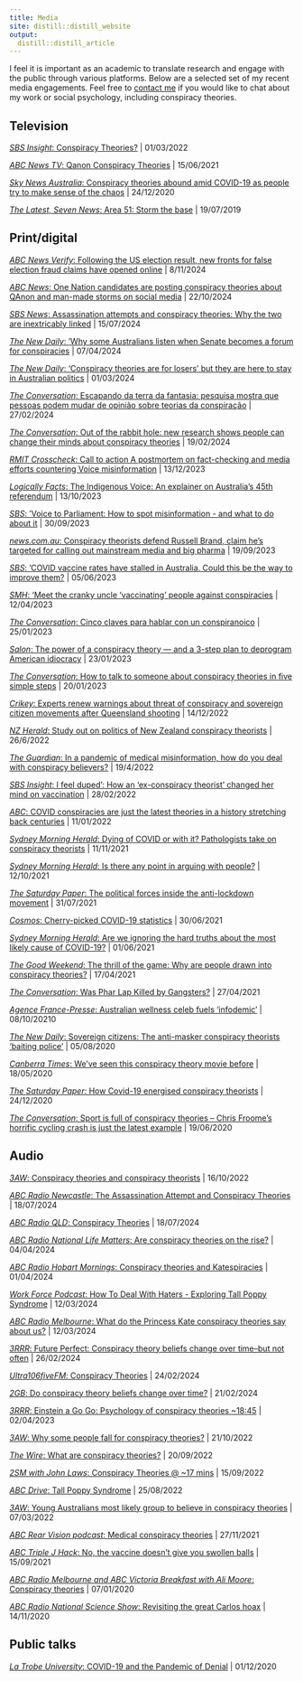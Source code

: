 ```yaml
---
title: Media
site: distill::distill_website
output:
  distill::distill_article
---
```

I feel it is important as an academic to translate research and engage with the public through various platforms. Below are a selected set of my recent media engagements. Feel free to [contact me](mailto:m.marques@latrobe.edu.au) if you would like to chat about my work or social psychology, including conspiracy theories.

## Television

[*SBS Insight*:	Conspiracy Theories?](https://www.sbs.com.au/ondemand/video/2000844355750/conspiracy-theories) | 01/03/2022

[*ABC News TV*:	Qanon Conspiracy Theories](https://www.abc.net.au/news/2021-06-15/why-do-people-buy-into-conspiracy-theories-like-qanon/13388796) | 15/06/2021

[*Sky News Australia*: Conspiracy theories abound amid COVID-19 as people try to make sense of the chaos](https://www.skynews.com.au/australia-news/coronavirus/conspiracy-theories-abound-amid-covid19-as-people-try-to-make-sense-of-the-chaos/video/a0e5278d789eb7800b597bc5af517723) | 24/12/2020

[*The Latest, Seven News*: Area 51: Storm the base](https://www.facebook.com/7NewsAustralia/posts/area-51-has-long-been-the-focus-of-conspiracy-theories-and-is-believed-to-be-the/2976169199059920/) | 19/07/2019

## Print/digital

[*ABC News Verify*:	Following the US election result, new fronts for false election fraud claims have opened online](https://www.abc.net.au/news/2024-11-08/democrat-election-conspiracy-theories/104573550) | 8/11/2024

[*ABC News*:	One Nation candidates are posting conspiracy theories about QAnon and man-made storms on social media](https://www.abc.net.au/news/2024-10-22/one-nation-conspiracy-theories-vaughan-phillip-whatmore/104491668) | 22/10/2024


[*SBS News*:	Assassination attempts and conspiracy theories: Why the two are inextricably linked](https://www.sbs.com.au/news/article/assassination-attempts-and-conspiracy-theories-why-the-two-are-inextricably-linked/98k0vyj3c) | 15/07/2024

[*The New Daily*: ‘Why some Australians listen when Senate becomes a forum for conspiracies](https://www.thenewdaily.com.au/news/politics/australian-politics/2024/04/07/15-minute-senate) | 07/04/2024

[*The New Daily*: ‘Conspiracy theories are for losers’ but they are here to stay in Australian politics](https://www.thenewdaily.com.au/news/politics/2024/03/01/dunkley-conspiracies) | 01/03/2024

[*The Conversation*: Escapando da terra da fantasia: pesquisa mostra que pessoas podem mudar de opinião sobre teorias da conspiração](https://theconversation.com/escapando-da-terra-da-fantasia-pesquisa-mostra-que-pessoas-podem-mudar-de-opiniao-sobre-teorias-da-conspiracao-224333) | 27/02/2024

[*The Conversation*: Out of the rabbit hole: new research shows people can change their minds about conspiracy theories](https://theconversation.com/out-of-the-rabbit-hole-new-research-shows-people-can-change-their-minds-about-conspiracy-theories-222507) | 19/02/2024

[*RMIT Crosscheck*: Call to action A postmortem on fact-checking and media efforts countering Voice misinformation](https://www.rmit.edu.au/news/crosscheck/countering-voice-misinformation) | 13/12/2023

[*Logically Facts*: The Indigenous Voice: An explainer on Australia’s 45th referendum](https://www.logicallyfacts.com/en/analysis/indigenous-voice-referendum-australia) | 13/10/2023

[*SBS*: 'Voice to Parliament: How to spot misinformation - and what to do about it](https://www.sbs.com.au/news/article/voice-to-parliament-how-to-spot-misinformation-and-what-to-do-about-it/xhb37mr2r) | 30/09/2023

[*news.com.au*: Conspiracy theorists defend Russell Brand, claim he’s targeted for calling out mainstream media and big pharma](https://www.news.com.au/entertainment/tv/conspiracy-theorists-defend-russell-brand-claim-hes-targeted-for-calling-out-mainstream-media-and-big-pharma/news-story/709e80d48a761e57c3b3d4470e20a026/) | 19/09/2023

[*SBS*: 'COVID vaccine rates have stalled in Australia. Could this be the way to improve them?](https://www.sbs.com.au/news/article/covid-vaccine-rates-have-stalled-in-australia-could-this-be-the-way-to-improve-them/4qtrbekj9/) | 05/06/2023

[*SMH*: 'Meet the cranky uncle ‘vaccinating’ people against conspiracies](https://www.smh.com.au/national/nsw/meet-the-cranky-uncle-who-s-vaccinating-people-against-conspiracies-20230406-p5cyn3.html/) | 12/04/2023

[*The Conversation*: Cinco claves para hablar con un conspiranoico](https://theconversation.com/cinco-claves-para-hablar-con-un-conspiranoico-198449) | 25/01/2023

[*Salon*: The power of a conspiracy theory — and a 3-step plan to deprogram American idiocracy](https://www.salon.com/2023/01/23/the-power-of-a-conspiracy-theory--and-a-3-step-plan-to-deprogram-american-idiocracy/) | 23/01/2023

[*The Conversation*: How to talk to someone about conspiracy theories in five simple steps](https://theconversation.com/how-to-talk-to-someone-about-conspiracy-theories-in-five-simple-steps-197819) | 20/01/2023

[*Crikey*:	Experts renew warnings about threat of conspiracy and sovereign citizen movements after Queensland shooting](https://www.crikey.com.au/2022/12/14/queensland-wieambilla-shooting-conspiracy-sovereign-citizen/) | 14/12/2022

[*NZ Herald*:	Study out on politics of New Zealand conspiracy theorists](https://www.nzherald.co.nz/nz/study-out-on-politics-of-new-zealand-conspiracy-theorists/QWT3OCA6A2FLRFOFSWZDPT6QYA/) | 26/6/2022

[*The Guardian*:	In a pandemic of medical misinformation, how do you deal with conspiracy believers?](https://www.theguardian.com/science/2022/apr/19/in-a-pandemic-of-medical-misinformation-how-do-you-deal-with-conspiracy-believers) | 19/4/2022 

[*SBS Insight*:	I feel duped': How an 'ex-conspiracy theorist' changed her mind on vaccination](https://www.sbs.com.au/news/insight/article/i-feel-duped-how-an-ex-conspiracy-theorist-changed-her-mind-on-vaccination/mtxbxp0pn) | 28/02/2022

[*ABC*:	COVID conspiracies are just the latest theories in a history stretching back centuries](https://www.abc.net.au/news/2022-01-11/medical-conspiracies-a-history-from-covid-back-to-ancient-rome/100672978) | 11/01/2022

[*Sydney Morning Herald*: Dying of COVID or with it? Pathologists take on conspiracy theorists](https://www.smh.com.au/national/dying-of-covid-or-with-it-pathologists-take-on-conspiracy-theorists-20211111-p5982e.html) | 11/11/2021

[*Sydney Morning Herald*: Is there any point in arguing with people?](https://www.smh.com.au/national/is-there-any-point-in-arguing-with-people-20211012-p58z7v.html) | 12/10/2021

[*The Saturday Paper*:	The political forces inside the anti-lockdown movement](https://www.thesaturdaypaper.com.au/news/politics/2021/07/31/the-political-forces-inside-the-anti-lockdown-movement/162765360012176) | 31/07/2021

[*Cosmos*:	Cherry-picked COVID-19 statistics](https://cosmosmagazine.com/cherry-picked-covid-19-statistics/) | 30/06/2021

[*Sydney Morning Herald*: Are we ignoring the hard truths about the most likely cause of COVID-19?](https://www.smh.com.au/national/are-we-ignoring-the-hard-truths-about-the-most-likely-cause-of-covid-19-20210601-p57x4r.html) | 01/06/2021

[*The Good Weekend*:	The thrill of the game: Why are people drawn into conspiracy theories?](https://www.theage.com.au/national/the-thrill-of-the-game-why-are-people-drawn-into-conspiracy-theories-20210304-p577tv.html) | 17/04/2021

[*The Conversation*: Was Phar Lap Killed by Gangsters?](https://theconversation.com/was-phar-lap-killed-by-gangsters-new-research-shows-which-conspiracies-people-believe-in-and-why-158610) | 27/04/2021

[*Agence France-Presse*:	Australian wellness celeb fuels 'infodemic'](https://www.scmp.com/news/asia/australasia/article/3104652/how-australian-celebrity-chef-pete-evans-became-advocate) | 08/10/20210

[*The New Daily*:	Sovereign citizens: The anti-masker conspiracy theorists ‘baiting police’](https://www.thenewdaily.com.au/news/2020/08/05/sovereign-citizens-mask-conspiracy-theorists) | 05/08/2020

[*Canberra Times*: We've seen this conspiracy theory movie before](https://www.canberratimes.com.au/story/6768348/weve-seen-such-conspiracy-theories-before/) | 18/05/2020

[*The Saturday Paper*:	How Covid-19 energised conspiracy theorists](https://www.thesaturdaypaper.com.au/news/media/2020/05/16/how-covid-19-energised-conspiracy-theorists/15895512009831) | 24/12/2020

[*The Conversation*:	Sport is full of conspiracy theories – Chris Froome’s horrific cycling crash is just the latest example](https://theconversation.com/sport-is-full-of-conspiracy-theories-chris-froomes-horrific-cycling-crash-is-just-the-latest-example-118918) | 19/06/2020

## Audio

[*3AW*: Conspiracy theories and conspiracy theorists](https://www.3aw.com.au/) | 16/10/2022

[*ABC Radio Newcastle*: The Assassination Attempt and Conspiracy Theories](https://www.abc.net.au/listen/programs/newcastle-mornings/mornings/104093598) | 18/07/2024

[*ABC Radio QLD*: Conspiracy Theories](https://www.abc.net.au/listen/programs/northqld-mornings/mornings/104093768) | 18/07/2024

[*ABC Radio National Life Matters*: Are conspiracy theories on the rise?](https://www.abc.net.au/listen/programs/lifematters/pet-grief-conspiracy-theories-lizzy-hoo/103551378) | 04/04/2024

[*ABC Radio Hobart Mornings*: Conspiracy theories and Katespiracies](https://www.abc.net.au/listen/programs/hobart-mornings/mornings/103635752) | 01/04/2024

[*Work Force Podcast*: How To Deal With Haters - Exploring Tall Poppy Syndrome](https://work-force.captivate.fm/episode/how-to-deal-with-haters-exploring-tall-poppy-syndrome) | 12/03/2024

[*ABC Radio Melbourne*: What do the Princess Kate conspiracy theories say about us?](https://www.abc.net.au/listen/programs/melbourne-mornings/princess-kate-conspiracy-theories/103575758) | 12/03/2024

[*3RRR*: Future Perfect: Conspiracy theory beliefs change over time--but not often](https://www.rrr.org.au/explore/programs/future-perfect/episodes/28429-future-perfect-26-february-2024) | 26/02/2024

[*Ultra106fiveFM*: Conspiracy Theories](https://soundcloud.com/ultra1065fm/conspiracy-theory-matthew-marques) | 24/02/2024

[*2GB*: Do conspiracy theory beliefs change over time?](https://www.2gb.com/podcast/do-conspiracy-theory-beliefs-change-over-time/) | 21/02/2024

[*3RRR*: Einstein a Go Go: Psychology of conspiracy theories ~18:45](https://www.rrr.org.au/explore/programs/einstein-a-go-go/episodes/24341-einstein-a-go-go-2-april-2023/) | 02/04/2023

[*3AW*: Why some people fall for conspiracy theories?](https://www.3aw.com.au/why-some-people-fall-for-conspiracy-theories/) | 21/10/2022

[*The Wire*: What are conspiracy theories?](https://www.thewire.org.au/story/tinfoil-hat-party/) | 20/09/2022

[*2SM with John Laws*: Conspiracy Theories @ ~17 mins](https://www.abc.net.au/radio/programs/north-qld-drive/drive/14025218) | 15/09/2022

[*ABC Drive*: Tall Poppy Syndrome](https://www.abc.net.au/radio/programs/north-qld-drive/drive/14025218) | 25/08/2022

[*3AW*:	Young Australians most likely group to believe in conspiracy theories](https://www.3aw.com.au/young-australians-most-likely-group-to-believe-in-conspiracy-theories/) | 07/03/2022

[*ABC Rear Vision podcast*:	Medical conspiracy theories](https://www.abc.net.au/radionational/programs/rearvision/medical-conspiracy-theories-through-the-ages/13649988) | 27/11/2021

[*ABC Triple J Hack*:	No, the vaccine doesn’t give you swollen balls](https://www.abc.net.au/triplej/programs/hack/hack/13535808) | 15/09/2021

[*ABC Radio Melbourne and ABC Victoria Breakfast with Ali Moore*: Conspiracy theories](https://www.abc.net.au/radio/melbourne/programs/breakfast/breakfast/13025156) | 07/01/2020

[*ABC Radio National Science Show*:	Revisiting the great Carlos hoax](https://www.abc.net.au/radionational/programs/scienceshow/revisiting-the-great-carlos-hoax-of-1988/12875836) | 14/11/2020

## Public talks

[*La Trobe University*: COVID-19 and the Pandemic of Denial](https://www.abc.net.au/radionational/programs/bigideas/covid-19-and-the-pandemic-of-denial/12935664) | 01/12/2020
